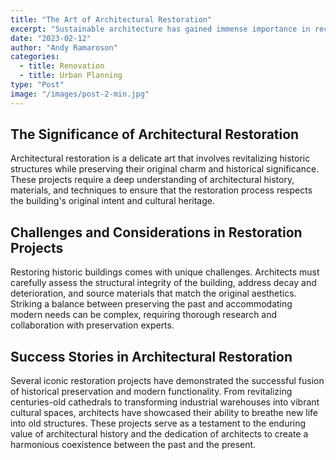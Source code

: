 ```yaml
---
title: "The Art of Architectural Restoration"
excerpt: "Sustainable architecture has gained immense importance in recent years due to environmental concerns."
date: "2023-02-12"
author: "Andy Ramaroson"
categories:
  - title: Renovation
  - title: Urban Planning
type: "Post"
image: "/images/post-2-min.jpg"
---
```


## The Significance of Architectural Restoration

Architectural restoration is a delicate art that involves revitalizing historic structures while preserving their original charm and historical significance. These projects require a deep understanding of architectural history, materials, and techniques to ensure that the restoration process respects the building's original intent and cultural heritage.

## Challenges and Considerations in Restoration Projects

Restoring historic buildings comes with unique challenges. Architects must carefully assess the structural integrity of the building, address decay and deterioration, and source materials that match the original aesthetics. Striking a balance between preserving the past and accommodating modern needs can be complex, requiring thorough research and collaboration with preservation experts.

## Success Stories in Architectural Restoration

Several iconic restoration projects have demonstrated the successful fusion of historical preservation and modern functionality. From revitalizing centuries-old cathedrals to transforming industrial warehouses into vibrant cultural spaces, architects have showcased their ability to breathe new life into old structures. These projects serve as a testament to the enduring value of architectural history and the dedication of architects to create a harmonious coexistence between the past and the present.
